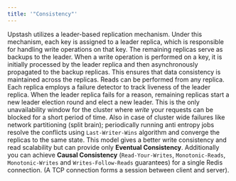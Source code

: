 ```yaml
---
title: '"Consistency"'
---
```

Upstash utilizes a leader-based replication mechanism. Under this mechanism,
each key is assigned to a leader replica, which is responsible for handling
write operations on that key. The remaining replicas serve as backups to the
leader. When a write operation is performed on a key, it is initially processed
by the leader replica and then asynchronously propagated to the backup replicas.
This ensures that data consistency is maintained across the replicas. Reads can
be performed from any replica.
Each replica employs a failure detector to track liveness of the leader replica.
When the leader replica fails for a reason, remaining replicas start a new
leader election round and elect a new leader. This is the only unavailability
window for the cluster where _write_ your requests can be blocked for a short
period of time. Also in case of cluster wide failures like network partitioning
(split brain); periodically running anti entropy jobs resolve the conflicts
using `Last-Writer-Wins` algorithm and converge the replicas to the same state.
This model gives a better write consistency and read scalability but can provide
only **Eventual Consistency**. Additionally you can achieve **Causal
Consistency** (`Read-Your-Writes`, `Monotonic-Reads`, `Monotonic-Writes` and
`Writes-Follow-Reads` guarantees) for a single Redis connection. (A TCP
connection forms a session between client and server).